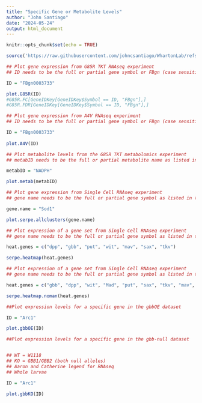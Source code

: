 ```yaml
---
title: "Specific Gene or Metabolite Levels"
author: "John Santiago"
date: "2024-05-24"
output: html_document
---
```


```r
knitr::opts_chunk$set(echo = TRUE)
```

```r
source('https://raw.githubusercontent.com/johncsantiago/WhartonLab/refs/heads/master/Functions_OmicsQuickPlotFunctions.R')

```


```r

## Plot gene expression from G85R TKT RNAseq experiment
## ID needs to be the full or partial gene symbol or FBgn (case sensitive)

ID = "FBgn0003733"

plot.G85R(ID)
#G85R.FC[GeneIDKey[GeneIDKey$Symbol == ID, "FBgn"],]
#G85R.FDR[GeneIDKey[GeneIDKey$Symbol == ID, "FBgn"],]

```


```r

## Plot gene expression from A4V RNAseq experiment
## ID needs to be the full or partial gene symbol or FBgn (case sensitive)

ID = "FBgn0003733"
  
plot.A4V(ID)
```


```r

## Plot metabolite levels from the G85R TKT metabolomics experiment
## metabID needs to be the full or partial metabolite name as listed in the table (case sensitive)

metabID = "NADPH"

plot.metab(metabID)

```


```r

## Plot gene expression from Single Cell RNAseq experiment
## gene name needs to be the full or partial gene symbol as listed in the table (case sensitive)

gene.name = "Sod1"

plot.serpe.allclusters(gene.name)

```


```r

## Plot expression of a gene set from Single Cell RNAseq experiment
## gene name needs to be the full or partial gene symbol as listed in the table (case sensitive)

heat.genes = c("dpp", "gbb", "put", "wit", "mav", "sax", "tkv")

serpe.heatmap(heat.genes)

```


```r

## Plot expression of a gene set from Single Cell RNAseq experiment
## gene name needs to be the full or partial gene symbol as listed in the table (case sensitive)

heat.genes = c("gbb", "dpp", "wit", "Mad", "put", "sax", "tkv", "mav", "babo", "Smox")

serpe.heatmap.noman(heat.genes)

```


```r
##Plot expression levels for a specific gene in the gbbOE dataset

ID = "Arc1"

plot.gbbOE(ID)

```

```r
##Plot expression levels for a specific gene in the gbb-null dataset


## WT = W1118
## KO = GBB1/GBB2 (both null alleles)
## Aaron and Catherine legend for RNAseq
## Whole larvae

ID = "Arc1"
  
plot.gbbKO(ID)

```



